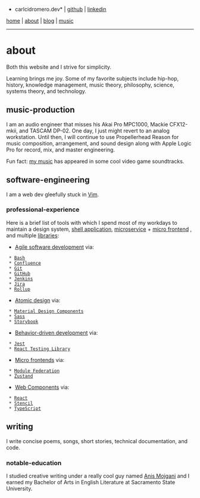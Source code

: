 *carlcidromero.dev* | [[https://github.com/dot-ccrdev|github]] | [[https://linkedin.com/in/carlcidromero|linkedin]]

[[/index|home]] | [[/about/about|about]] | [[/blog/blog|blog]] | [[/music/music|music]]
----

=about=

Both this website and I strive for simplicity.

Learning brings me joy. Some of my favorite subjects include hip-hop, history, knowledge management, music theory, philosophy, science, systems theory, and technology.

==music-production==

I am an audio engineer that misses his Akai Pro MPC1000, Mackie CFX12-mkii, and TASCAM DP-02. One day, I just might revert to an analog workstation. Until then, I will continue to use Propellerhead Reason for music composition, arrangement, and sound design along with Apple Logic Pro for record, mix, and master engineering.

Fun fact: [[/music/music|my music]] has appeared in some cool video game soundtracks. 

==software-engineering==

I am a web dev gleefully stuck in [[https://en.wikipedia.org/wiki/Vim_(text_editor)|Vim]].

===professional-experience===

Here is a brief list of tools with which I spend most of my workdays to maintain a design system, [[https://www.trendmicro.com/en_us/devops/21/h/micro-frontend-guide-technical-integrations.html|shell application]], [[https://microservices.io/|microservice]] + [[https://micro-frontends.org/|micro frontend]] , and multiple [[https://en.wikipedia.org/wiki/Library_(computing)|libraries]]:

* [[https://en.wikipedia.org/wiki/Agile_software_development|Agile software development]] via:
  * [[https://gnu.org/software/bash|Bash]]
  * [[https://www.atlassian.com/software/confluence|Confluence]]
  * [[https://git-scm.com/|Git]]
  * [[https://github.com/|GitHub]]
  * [[https://www.jenkins.io/|Jenkins]]
  * [[https://www.atlassian.com/software/jira|Jira]]
  * [[https://rollupjs.org/|Rollup]]
* [[https://atomicdesign.bradfrost.com/table-of-contents/|Atomic design]] via:
  * [[https://m3.material.io/components|Material Design Components]]
  * [[https://sass-lang.com/|Sass]]
  * [[https://storybook.js.org/|Storybook]]
* [[https://en.wikipedia.org/wiki/Behavior-driven_development|Behavior-driven development]] via:
  * [[https://jestjs.io/|Jest]]
  * [[https://testing-library.com/docs/react-testing-library/intro/|React Testing Library]]
* [[https://micro-frontends.org/|Micro frontends]] via:
  * [[https://webpack.js.org/concepts/module-federation|Module Federation]]
  * [[https://docs.pmnd.rs/zustand/getting-started/introduction|Zustand]]
* [[https://developer.mozilla.org/en-US/docs/Web/API/Web_components|Web Components]] via:
  * [[https://react.dev/|React]]
  * [[https://stenciljs.com/|Stencil]]
  * [[https://typescriptlang.org/|TypeScript]]

==writing==

I write concise poems, songs, short stories, technical documentation, and code.

===notable-education===

I studied creative writing under a really cool guy named [[https://en.wikipedia.org/wiki/Anis_Mojgani|Anis Mojgani]] and I earned my Bachelor of Arts in English Literature at Sacramento State University. 

